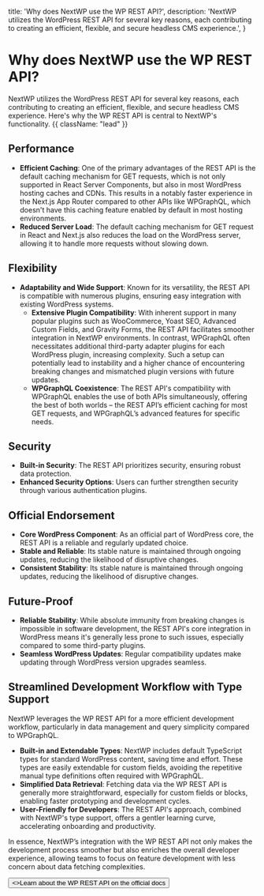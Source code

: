 
  title: 'Why does NextWP use the WP REST API?',
  description:
    'NextWP utilizes the WordPress REST API for several key reasons, each contributing to creating an efficient, flexible, and secure headless CMS experience.',
}

<HeroPattern />

# Why does NextWP use the WP REST API?

NextWP utilizes the WordPress REST API for several key reasons, each contributing to creating an efficient, flexible, and secure headless CMS experience.
Here's why the WP REST API is central to NextWP's functionality. {{ className: "lead" }}

## Performance

- **Efficient Caching**: One of the primary advantages of the REST API is the default caching mechanism for GET requests, which is not only supported in React Server Components, but also in most WordPress hosting caches and CDNs. This results in a notably faster experience in the Next.js App Router compared to other APIs like WPGraphQL, which doesn't have this caching feature enabled by default in most hosting environments.
- **Reduced Server Load**: The default caching mechanism for GET request in React and Next.js also reduces the load on the WordPress server, allowing it to handle more requests without slowing down.

## Flexibility

- **Adaptability and Wide Support**: Known for its versatility, the REST API is compatible with numerous plugins, ensuring easy integration with existing WordPress systems.
  - **Extensive Plugin Compatibility**: With inherent support in many popular plugins such as WooCommerce, Yoast SEO, Advanced Custom Fields, and Gravity Forms, the REST API facilitates smoother integration in NextWP environments. In contrast, WPGraphQL often necessitates additional third-party adapter plugins for each WordPress plugin, increasing complexity. Such a setup can potentially lead to instability and a higher chance of encountering breaking changes and mismatched plugin versions with future updates.
  - **WPGraphQL Coexistence**: The REST API's compatibility with WPGraphQL enables the use of both APIs simultaneously, offering the best of both worlds – the REST API’s efficient caching for most GET requests, and WPGraphQL’s advanced features for specific needs.

## Security

- **Built-in Security**: The REST API prioritizes security, ensuring robust data protection.
- **Enhanced Security Options**: Users can further strengthen security through various authentication plugins.

## Official Endorsement

- **Core WordPress Component**: As an official part of WordPress core, the REST API is a reliable and regularly updated choice.
- **Stable and Reliable**: Its stable nature is maintained through ongoing updates, reducing the likelihood of disruptive changes.
- **Consistent Stability**: Its stable nature is maintained through ongoing updates, reducing the likelihood of disruptive changes.

## Future-Proof

- **Reliable Stability**: While absolute immunity from breaking changes is impossible in software development, the REST API's core integration in WordPress means it's generally less prone to such issues, especially compared to some third-party plugins.
- **Seamless WordPress Updates**: Regular compatibility updates make updating through WordPress version upgrades seamless.

## Streamlined Development Workflow with Type Support

NextWP leverages the WP REST API for a more efficient development workflow, particularly in data management and query simplicity compared to WPGraphQL.

- **Built-in and Extendable Types**: NextWP includes default TypeScript types for standard WordPress content, saving time and effort. These types are easily extendable for custom fields, avoiding the repetitive manual type definitions often required with WPGraphQL.
- **Simplified Data Retrieval**: Fetching data via the WP REST API is generally more straightforward, especially for custom fields or blocks, enabling faster prototyping and development cycles.
- **User-Friendly for Developers**: The REST API's approach, combined with NextWP's type support, offers a gentler learning curve, accelerating onboarding and productivity.

In essence, NextWP’s integration with the WP REST API not only makes the development process smoother but also enriches the overall developer experience, allowing teams to focus on feature development with less concern about data fetching complexities.

<div className="not-prose">
  <Button
    href="https://developer.wordpress.org/rest-api/reference/"
    variant="text"
    arrow="right"
    target="_blank"
  >
    <>Learn about the WP REST API on the official docs</>
  </Button>
</div>

